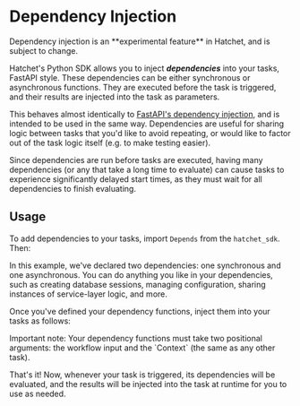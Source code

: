 
# Dependency Injection

<Callout type="error" emoji="🚨">
  Dependency injection is an **experimental feature** in Hatchet, and is subject
  to change.
</Callout>

Hatchet's Python SDK allows you to inject **_dependencies_** into your tasks, FastAPI style. These dependencies can be either synchronous or asynchronous functions. They are executed before the task is triggered, and their results are injected into the task as parameters.

This behaves almost identically to [FastAPI's dependency injection](https://fastapi.tiangolo.com/tutorial/dependencies/), and is intended to be used in the same way. Dependencies are useful for sharing logic between tasks that you'd like to avoid repeating, or would like to factor out of the task logic itself (e.g. to make testing easier).

<Callout type="warning" emoji="⚠️">
Since dependencies are run before tasks are executed, having many dependencies (or any that take a long time to evaluate) can cause tasks to experience significantly delayed start times, as they must wait for all dependencies to finish evaluating.

</Callout>

## Usage

To add dependencies to your tasks, import `Depends` from the `hatchet_sdk`. Then:

<Snippet
  src={snippets.python.dependency_injection.worker.declare_dependencies}
/>

In this example, we've declared two dependencies: one synchronous and one asynchronous. You can do anything you like in your dependencies, such as creating database sessions, managing configuration, sharing instances of service-layer logic, and more.

Once you've defined your dependency functions, inject them into your tasks as follows:

<Snippet
  src={snippets.python.dependency_injection.worker.inject_dependencies}
/>

<Callout type="warning" emoji="⚠️">
  Important note: Your dependency functions must take two positional arguments:
  the workflow input and the `Context` (the same as any other task).
</Callout>

That's it! Now, whenever your task is triggered, its dependencies will be evaluated, and the results will be injected into the task at runtime for you to use as needed.
